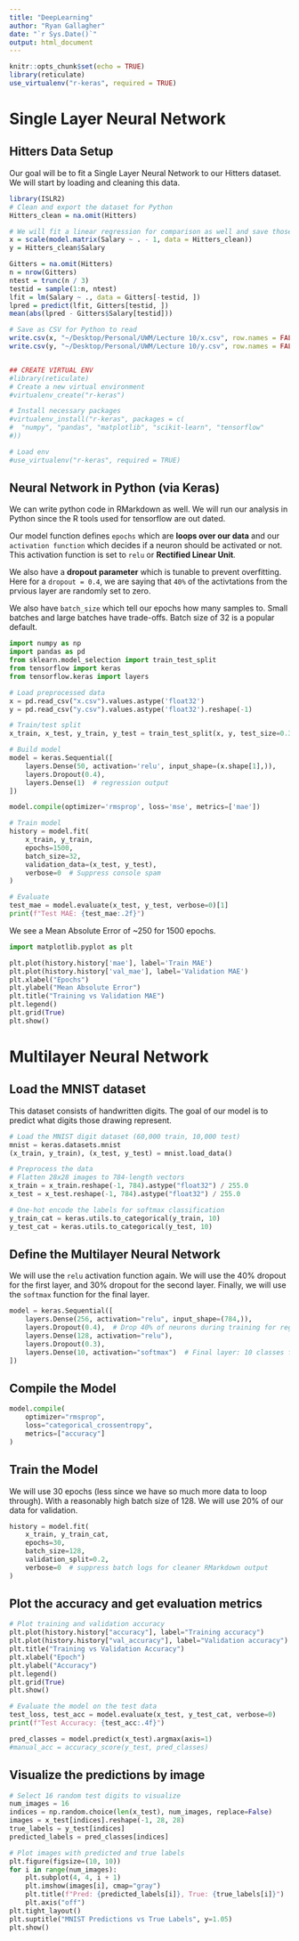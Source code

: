 ```yaml
---
title: "DeepLearning"
author: "Ryan Gallagher"
date: "`r Sys.Date()`"
output: html_document
---
```


```r
knitr::opts_chunk$set(echo = TRUE)
library(reticulate)
use_virtualenv("r-keras", required = TRUE)
```

# Single Layer Neural Network

## Hitters Data Setup

Our goal will be to fit a Single Layer Neural Network to our Hitters dataset. We will start by loading and cleaning this data.

```r
library(ISLR2)
# Clean and export the dataset for Python
Hitters_clean = na.omit(Hitters)

# We will fit a linear regression for comparison as well and save those results
x = scale(model.matrix(Salary ~ . - 1, data = Hitters_clean))
y = Hitters_clean$Salary

Gitters = na.omit(Hitters)
n = nrow(Gitters)
ntest = trunc(n / 3)
testid = sample(1:n, ntest)
lfit = lm(Salary ~ ., data = Gitters[-testid, ])
lpred = predict(lfit, Gitters[testid, ])
mean(abs(lpred - Gitters$Salary[testid]))

# Save as CSV for Python to read
write.csv(x, "~/Desktop/Personal/UWM/Lecture 10/x.csv", row.names = FALSE)
write.csv(y, "~/Desktop/Personal/UWM/Lecture 10/y.csv", row.names = FALSE)


## CREATE VIRTUAL ENV
#library(reticulate)
# Create a new virtual environment
#virtualenv_create("r-keras")

# Install necessary packages
#virtualenv_install("r-keras", packages = c(
#  "numpy", "pandas", "matplotlib", "scikit-learn", "tensorflow"
#))

# Load env
#use_virtualenv("r-keras", required = TRUE)
```

## Neural Network in Python (via Keras)

We can write python code in RMarkdown as well. We will run our analysis in Python since the R tools used for tensorflow are out dated.

Our model function defines `epochs` which are **loops over our data** and our `activation function` which decides if a neuron should be activated or not. This activation function is set to `relu` or **Rectified Linear Unit**. 

We also have a **dropout parameter** which is tunable to prevent overfitting. Here for a `dropout = 0.4`, we are saying that `40%` of the activtations from the prvious layer are randomly set to zero. 

We also have `batch_size` which tell our epochs how many samples to. Small batches and large batches have trade-offs. Batch size of 32 is a popular default.
```python
import numpy as np
import pandas as pd
from sklearn.model_selection import train_test_split
from tensorflow import keras
from tensorflow.keras import layers

# Load preprocessed data
x = pd.read_csv("x.csv").values.astype('float32')
y = pd.read_csv("y.csv").values.astype('float32').reshape(-1)

# Train/test split
x_train, x_test, y_train, y_test = train_test_split(x, y, test_size=0.33, random_state=42)

# Build model
model = keras.Sequential([
    layers.Dense(50, activation='relu', input_shape=(x.shape[1],)),
    layers.Dropout(0.4),
    layers.Dense(1)  # regression output
])

model.compile(optimizer='rmsprop', loss='mse', metrics=['mae'])

# Train model
history = model.fit(
    x_train, y_train,
    epochs=1500,
    batch_size=32,
    validation_data=(x_test, y_test),
    verbose=0  # Suppress console spam
)

# Evaluate
test_mae = model.evaluate(x_test, y_test, verbose=0)[1]
print(f"Test MAE: {test_mae:.2f}")
```
We see a Mean Absolute Error of ~250 for 1500 epochs.

```python

import matplotlib.pyplot as plt

plt.plot(history.history['mae'], label='Train MAE')
plt.plot(history.history['val_mae'], label='Validation MAE')
plt.xlabel("Epochs")
plt.ylabel("Mean Absolute Error")
plt.title("Training vs Validation MAE")
plt.legend()
plt.grid(True)
plt.show()

```


# Multilayer Neural Network

## Load the MNIST dataset
This dataset consists of handwritten digits. The goal of our model is to predict what digits those drawing represent.

```python
# Load the MNIST digit dataset (60,000 train, 10,000 test)
mnist = keras.datasets.mnist
(x_train, y_train), (x_test, y_test) = mnist.load_data()

# Preprocess the data
# Flatten 28x28 images to 784-length vectors
x_train = x_train.reshape(-1, 784).astype("float32") / 255.0
x_test = x_test.reshape(-1, 784).astype("float32") / 255.0

# One-hot encode the labels for softmax classification
y_train_cat = keras.utils.to_categorical(y_train, 10)
y_test_cat = keras.utils.to_categorical(y_test, 10)
```

## Define the Multilayer Neural Network

We will use the `relu` activation function again. We will use the 40% dropout for the first layer, and 30% dropout for the second layer. Finally, we will use the `softmax` function for the final layer. 
```python
model = keras.Sequential([
    layers.Dense(256, activation="relu", input_shape=(784,)),
    layers.Dropout(0.4),  # Drop 40% of neurons during training for regularization
    layers.Dense(128, activation="relu"),
    layers.Dropout(0.3),
    layers.Dense(10, activation="softmax")  # Final layer: 10 classes for digits 0-9
])
```

## Compile the Model
```python
model.compile(
    optimizer="rmsprop",
    loss="categorical_crossentropy",
    metrics=["accuracy"]
)
```

## Train the Model

We will use 30 epochs (less since we have so much more data to loop through). With a reasonably high batch size of 128. We will use 20% of our data for validation.

```python
history = model.fit(
    x_train, y_train_cat,
    epochs=30,
    batch_size=128,
    validation_split=0.2,
    verbose=0  # suppress batch logs for cleaner RMarkdown output
)
```

## Plot the accuracy and get evaluation metrics

```python
# Plot training and validation accuracy
plt.plot(history.history["accuracy"], label="Training accuracy")
plt.plot(history.history["val_accuracy"], label="Validation accuracy")
plt.title("Training vs Validation Accuracy")
plt.xlabel("Epoch")
plt.ylabel("Accuracy")
plt.legend()
plt.grid(True)
plt.show()

# Evaluate the model on the test data
test_loss, test_acc = model.evaluate(x_test, y_test_cat, verbose=0)
print(f"Test Accuracy: {test_acc:.4f}")

pred_classes = model.predict(x_test).argmax(axis=1)
#manual_acc = accuracy_score(y_test, pred_classes)
```

## Visualize the predictions by image

```python
# Select 16 random test digits to visualize
num_images = 16
indices = np.random.choice(len(x_test), num_images, replace=False)
images = x_test[indices].reshape(-1, 28, 28)
true_labels = y_test[indices]
predicted_labels = pred_classes[indices]

# Plot images with predicted and true labels
plt.figure(figsize=(10, 10))
for i in range(num_images):
    plt.subplot(4, 4, i + 1)
    plt.imshow(images[i], cmap="gray")
    plt.title(f"Pred: {predicted_labels[i]}, True: {true_labels[i]}")
    plt.axis("off")
plt.tight_layout()
plt.suptitle("MNIST Predictions vs True Labels", y=1.05)
plt.show()
```